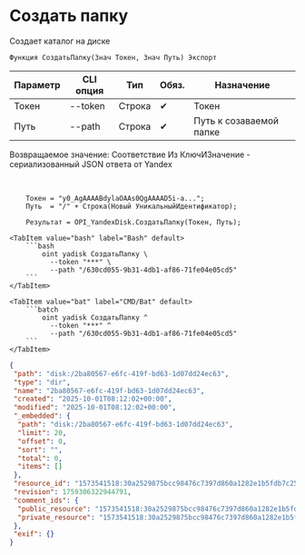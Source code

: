 ﻿---
sidebar_position: 2
description: Создать папку и другие функции для работы с Yandex Disk в Открытом пакете интеграций - бесплатной open-source библиотеке интеграций для 1С:Предприятие 8, OneScript и CLI
keywords: [1C, 1С, 1С:Предприятие, 1С:Предприятие 8.3, API, Интеграция, Сервисы, Обмен, OneScript, CLI, Yandex Disk]
---


# Создать папку
 Создает каталог на диске



`Функция СоздатьПапку(Знач Токен, Знач Путь) Экспорт`

  | Параметр | CLI опция | Тип | Обяз. | Назначение |
  |-|-|-|-|-|
  | Токен | --token | Строка | &#x2714; | Токен |
  | Путь | --path | Строка | &#x2714; | Путь к созаваемой папке |

  
  Возвращаемое значение:   Соответствие Из КлючИЗначение - сериализованный JSON ответа от Yandex

<br/>



```bsl title="Пример использования для 1С:Предприятие/OneScript"
    Токен = "y0_AgAAAABdylaOAAs0QgAAAAD5i-a...";
    Путь  = "/" + Строка(Новый УникальныйИдентификатор);

    Результат = OPI_YandexDisk.СоздатьПапку(Токен, Путь);
```
    

 <Tabs>
  
    <TabItem value="bash" label="Bash" default>
        ```bash
            oint yadisk СоздатьПапку \
              --token "***" \
              --path "/630cd055-9b31-4db1-af86-71fe04e05cd5"
        ```
    </TabItem>
  
    <TabItem value="bat" label="CMD/Bat" default>
        ```batch
            oint yadisk СоздатьПапку ^
              --token "***" ^
              --path "/630cd055-9b31-4db1-af86-71fe04e05cd5"
        ```
    </TabItem>
</Tabs>


```json title="Результат"
{
 "path": "disk:/2ba80567-e6fc-419f-bd63-1d07dd24ec63",
 "type": "dir",
 "name": "2ba80567-e6fc-419f-bd63-1d07dd24ec63",
 "created": "2025-10-01T08:12:02+00:00",
 "modified": "2025-10-01T08:12:02+00:00",
 "_embedded": {
  "path": "disk:/2ba80567-e6fc-419f-bd63-1d07dd24ec63",
  "limit": 20,
  "offset": 0,
  "sort": "",
  "total": 0,
  "items": []
 },
 "resource_id": "1573541518:30a2529875bcc98476c7397d860a1282e1b5fdb7c25eb6d6d5d36b49987f8fd3",
 "revision": 1759306322944791,
 "comment_ids": {
  "public_resource": "1573541518:30a2529875bcc98476c7397d860a1282e1b5fdb7c25eb6d6d5d36b49987f8fd3",
  "private_resource": "1573541518:30a2529875bcc98476c7397d860a1282e1b5fdb7c25eb6d6d5d36b49987f8fd3"
 },
 "exif": {}
}
```
